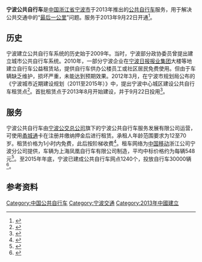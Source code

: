 {{Infobox Public transit
|name = 宁波公共自行车
|image = Ningbo Public Bicycle Logo.png
|imagesize = 200px
|image2 = Arena Road Parking Area, Ningbo Public Bicycle 02.JPG
|imagesize2 = 250px
|caption = 位于体育场路的一处宁波公共自行车站点
|locale = {{CHN}}[[浙江省|浙江省]][[宁波市|宁波市]]
|transit_type = [[公共自行车|公共自行车]]
|began_operation = 2013年9月
|ended_operation = 
|system_length = 
|lines = 
|vehicles = 约30,000
|stations = 1,141
|ridership =  
|track_gauge =
|reporting marks = 
|operator = 宁波公共自行车服务发展有限公司
|owner = 
|website = [https://web.archive.org/web/20150319044823/http://www.nbbicycle.com/ www.nbbicycle.com]
|callcentre = 967277
}}
'''宁波公共自行车'''是[[中国|中国]][[浙江省|浙江省]][[宁波市|宁波市]]于2013年推出的[[公共自行车|公共自行车]]服务，用于解决公共交通中的“[[最后一公里|最后一公里]]”问题。服务于2013年9月22日开通<ref>{{cite web|url=http://news.cnnb.com.cn/system/2013/09/22/007853178.shtml|title=宁波首批32个网点800辆公共自行车今天9点启用|publisher=中国宁波网|date=2013-09-22|accessdate=2013-09-22|archive-url=https://web.archive.org/web/20130926174907/http://news.cnnb.com.cn/system/2013/09/22/007853178.shtml|archive-date=2013-09-26|dead-url=no}}</ref>。

== 历史 ==
宁波建立公共自行车系统的历史始于2009年。当时，宁波部分政协委员曾提出建立城市公共自行车系统。2010年，一部分宁波企业在[[宁波日报报业集团|宁波日报报业集团]]大楼等地建立自行车公益租赁站，提供自行车供办公楼员工或社区居民免费使用。但由于车辆缺乏维护，损坏严重，未能达到预期效果。2012年3月，在宁波市规划局公布的《宁波城市近期建设规划（2011至2015年）》中，提出宁波中心城区建设公共自行车租赁点<ref>{{cite web|url=http://news.cnnb.com.cn/system/2012/11/07/007518876.shtml|title=宁波发展公共自行车出租系统 您怎么看？|publisher=中国宁波网|date=2012-11-07|accessdate=2013-09-22|archive-url=https://web.archive.org/web/20130926175141/http://news.cnnb.com.cn/system/2012/11/07/007518876.shtml|archive-date=2013-09-26|dead-url=no}}</ref>。首批租赁点于2013年8月开始建设，并于9月22日投用<ref>{{cite web|title=宁波市首批公共自行车租赁点 昨天开始建设|url=http://zjnews.zjol.com.cn/system/2013/08/08/019522182.shtml|date=2013-08-08|accessdate=2013-09-22|archive-url=https://web.archive.org/web/20130926125543/http://zjnews.zjol.com.cn/system/2013/08/08/019522182.shtml|archive-date=2013-09-26|dead-url=no}}</ref>。

== 服务 ==
宁波公共自行车由[[宁波公交总公司|宁波公交总公司]]旗下的宁波公共自行车服务发展有限公司运营，可使用[[甬城通|甬城通]]卡在注册并缴纳押金后进行租赁。承租人年龄范围要求为12至70岁。租赁价格为1小时内免费，此后按阶梯收费<ref>{{cite web|url=http://news.cnnb.com.cn/system/2013/09/07/007841122.shtml|title=宁波公共自行车租用办法草案今起征求意见|publisher=中国宁波网|date=2013-09-07|accessdate=2013-09-22|archive-url=https://web.archive.org/web/20130926170830/http://news.cnnb.com.cn/system/2013/09/07/007841122.shtml|archive-date=2013-09-26|dead-url=no}}</ref>。租车网络为[[中国移动|中国移动]]浙江公司宁波分公司提供，车辆为上海凤凰自行车有限公司制造，平均中标价格约为每辆548元<ref>{{cite web|url=http://zjnews.zjol.com.cn/05zjnews/system/2013/07/03/019441379.shtml|title=宁波公共自行车管理系统花费五千多万元 贵吗?|publisher=钱江晚报|date=2013-07-03|accessdate=2013-09-22|archive-url=https://web.archive.org/web/20130926115312/http://zjnews.zjol.com.cn/05zjnews/system/2013/07/03/019441379.shtml|archive-date=2013-09-26|dead-url=no}}</ref>。至2015年年底，宁波已建成公共自行车网点1240个，投放自行车30000辆<ref>{{cite web|url=http://sun.nbtv.cn/article-view-2708.html|title=宁波首批公共自行车进入“多病期”|publisher=宁波晚报|date=2016-04-20|accessdate=2016-07-17|archive-url=https://web.archive.org/web/20160829031450/http://sun.nbtv.cn/article-view-2708.html|archive-date=2016-08-29|dead-url=no}}</ref>。

== 参考资料 ==
{{reflist|2}}

{{宁波公共交通}}
{{公共自行车}}
{{Authority control}}
[[Category:中国公共自行车|Category:中国公共自行车]]
[[Category:宁波交通|Category:宁波交通]]
[[Category:2013年中國建立|Category:2013年中國建立]]